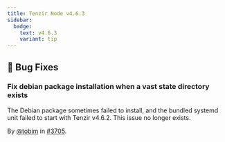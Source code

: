 ```yaml
---
title: Tenzir Node v4.6.3
sidebar:
  badge:
    text: v4.6.3
    variant: tip
---
```


## 🐛 Bug Fixes

### Fix debian package installation when a vast state directory exists

The Debian package sometimes failed to install, and the bundled systemd unit
failed to start with Tenzir v4.6.2. This issue no longer exists.

By [@tobim](https://github.com/tobim) in [#3705](https://github.com/tenzir/tenzir/pull/3705).